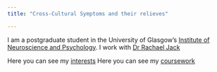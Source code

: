 ```yaml
---
title: "Cross-Cultural Symptoms and their relieves"

---
```

I am a postgraduate student in the University of Glasgow's
[Institute of Neuroscience and Psychology](http://www.gla.ac.uk/researchinstitutes/neurosciencepsychology/).
I work with [Dr Rachael Jack](http://https://www.gla.ac.uk/schools/psychology/staff/rachaeljack//website)

Here you can see my [interests](interests.html)
Here you can see my [coursework](coursework.html) 